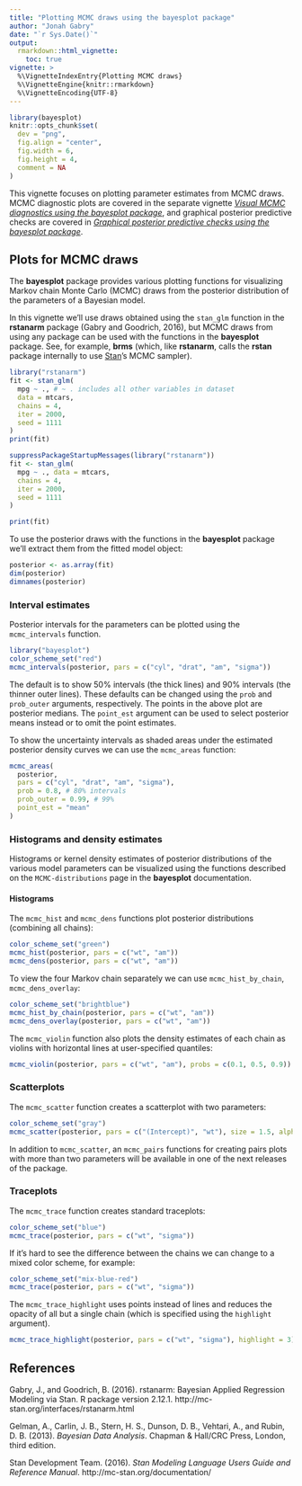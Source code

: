```yaml
---
title: "Plotting MCMC draws using the bayesplot package"
author: "Jonah Gabry"
date: "`r Sys.Date()`"
output: 
  rmarkdown::html_vignette:
    toc: true
vignette: >
  %\VignetteIndexEntry{Plotting MCMC draws}
  %\VignetteEngine{knitr::rmarkdown}
  %\VignetteEncoding{UTF-8}
---
```


```r
library(bayesplot)
knitr::opts_chunk$set(
  dev = "png",
  fig.align = "center",
  fig.width = 6,
  fig.height = 4,
  comment = NA
)
```

This vignette focuses on plotting parameter estimates from MCMC draws. MCMC
diagnostic plots are covered in the separate vignette [*Visual MCMC diagnostics
using the bayesplot package*]("MCMC-diagnostics.html"), and graphical posterior
predictive checks are covered in [*Graphical posterior predictive checks using
the bayesplot package*]("PPC.rmd").

## Plots for MCMC draws

The **bayesplot** package provides various plotting functions for visualizing 
Markov chain Monte Carlo (MCMC) draws from the posterior distribution of the 
parameters of a Bayesian model.

In this vignette we'll use draws obtained using the `stan_glm` function in the 
**rstanarm** package (Gabry and Goodrich, 2016), but MCMC draws from using 
any package can be used with the functions in the **bayesplot** package. See,
for example, **brms** (which, like **rstanarm**, calls the **rstan** package
internally to use [Stan](http://mc-stan.org/)'s MCMC sampler).

```r
library("rstanarm")
fit <- stan_glm(
  mpg ~ ., # ~ . includes all other variables in dataset
  data = mtcars, 
  chains = 4, 
  iter = 2000,
  seed = 1111
)
print(fit)
```

```r
suppressPackageStartupMessages(library("rstanarm"))
fit <- stan_glm(
  mpg ~ ., data = mtcars, 
  chains = 4, 
  iter = 2000,
  seed = 1111
)
```

```r
print(fit)
```

To use the posterior draws with the functions in the **bayesplot** package
we'll extract them from the fitted model object: 

```r
posterior <- as.array(fit)
dim(posterior)
dimnames(posterior)
```

### Interval estimates

Posterior intervals for the parameters can be plotted using the `mcmc_intervals`
function.

```r
library("bayesplot")
color_scheme_set("red")
mcmc_intervals(posterior, pars = c("cyl", "drat", "am", "sigma"))
```

The default is to show 50% intervals (the thick lines) and 90% intervals 
(the thinner outer lines). These defaults can be changed using the `prob`
and `prob_outer` arguments, respectively. The points in the above plot 
are posterior medians. The `point_est` argument can be used to select posterior
means instead or to omit the point estimates.

To show the uncertainty intervals as shaded areas under the estimated posterior
density curves we can use the `mcmc_areas` function:

```r
mcmc_areas(
  posterior, 
  pars = c("cyl", "drat", "am", "sigma"),
  prob = 0.8, # 80% intervals
  prob_outer = 0.99, # 99%
  point_est = "mean"
)
```


### Histograms and density estimates

Histograms or kernel density estimates of posterior distributions of the various
model parameters can be visualized using the functions described on the 
`MCMC-distributions` page in the **bayesplot** documentation.

#### Histograms

The `mcmc_hist` and `mcmc_dens` functions plot posterior distributions (combining all chains):

```r
color_scheme_set("green")
mcmc_hist(posterior, pars = c("wt", "am"))
mcmc_dens(posterior, pars = c("wt", "am"))
```

To view the four Markov chain separately we can use  `mcmc_hist_by_chain`, `mcmc_dens_overlay`:

```r
color_scheme_set("brightblue")
mcmc_hist_by_chain(posterior, pars = c("wt", "am"))
mcmc_dens_overlay(posterior, pars = c("wt", "am"))
```

The `mcmc_violin` function also plots the density estimates of 
each chain as violins with horizontal lines at user-specified quantiles:

```r
mcmc_violin(posterior, pars = c("wt", "am"), probs = c(0.1, 0.5, 0.9))
```

### Scatterplots

The `mcmc_scatter` function creates a scatterplot with two parameters:

```r
color_scheme_set("gray")
mcmc_scatter(posterior, pars = c("(Intercept)", "wt"), size = 1.5, alpha = 0.5)
```

In addition to `mcmc_scatter`, an `mcmc_pairs` functions for creating pairs
plots with more than two parameters will be available in one of the next
releases of the package.

### Traceplots 

The `mcmc_trace` function creates standard traceplots:

```r
color_scheme_set("blue")
mcmc_trace(posterior, pars = c("wt", "sigma"))
```

If it's hard to see the difference between the chains we can 
change to a mixed color scheme, for example:

```r
color_scheme_set("mix-blue-red")
mcmc_trace(posterior, pars = c("wt", "sigma"))
```

The `mcmc_trace_highlight` uses points instead of lines and reduces the opacity
of all but a single chain (which is specified using the `highlight` argument).

```r
mcmc_trace_highlight(posterior, pars = c("wt", "sigma"), highlight = 3)
```

## References

Gabry, J., and Goodrich, B. (2016). rstanarm: Bayesian Applied Regression 
Modeling via Stan. R package version 2.12.1. 
http://mc-stan.org/interfaces/rstanarm.html

Gelman, A., Carlin, J. B., Stern, H. S., Dunson, D. B., Vehtari, A., and
Rubin, D. B. (2013). *Bayesian Data Analysis*. Chapman & Hall/CRC Press, London,
third edition.

Stan Development Team. (2016). *Stan Modeling Language Users
Guide and Reference Manual*. http://mc-stan.org/documentation/
